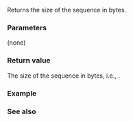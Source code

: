 {{cpp/container/span/title|size_bytes}}
{{cpp/container/span/navbar}}
{{ddcl|since=c++20|1=
constexpr size_type size_bytes() const noexcept;
}}

Returns the size of the sequence in bytes.

===Parameters===
(none)

===Return value===
The size of the sequence in bytes, i.e., {{c|size() * sizeof(element_type)}}.

===Example===
{{example
|code=
#include &lt;cstdint&gt;
#include &lt;span&gt;

int main()
{
    constexpr static std::int32_t a[]{1, 2, 3, 4, 5};
    constexpr static std::span s{a};
 
    static_assert
    (
        sizeof(int32_t) == 4 &amp;&amp;
        std::size(a) == 5 &amp;&amp;
        sizeof a == 20 &amp;&amp;
        s.size() == 5 &amp;&amp;
        s.size_bytes() == 20
    );
}
}}

===See also===
{{dsc begin}}
{{dsc inc|cpp/container/span/dsc size}}
{{dsc end}}

{{langlinks|de|es|ja|ru|zh}}